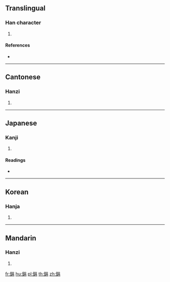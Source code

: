 {{character info/new}}
==Translingual==

===Han character===
{{Han char|rn=167|rad=金|as=07|sn=15|four=86127|canj=CRB}}

# {{defn|Han|sort=金07}}

====References====
* {{Han ref|kx=1307.190|dkj=40463|dj=1809.260|hdz=64208.030|uh=92D7|ud=37591|bh=E86D|bd=59501}}

----

==Cantonese==

===Hanzi===
{{yue-hanzi|jyut=|y=hyun1}}

# {{defn|lang=yue|sort=金07}}

----

==Japanese==

===Kanji===
{{ja-kanji|grade=|rs=金07}}

# {{defn|lang=ja|sort=金07}}

====Readings====
* {{ja-readings|on=[[けん]] (ken), [[げん]] (gen), [[せん]] (sen), [[ぜん]] (zen)|kun=[[こばち]] (kobachi)|nanori=}}

----

==Korean==

===Hanja===
{{ko-hanja|hangeul=현|eumhun=|rv=hyeon|mr=hyŏn|y=hyen}}

# {{defn|lang=ko|sort=金07}}

----

==Mandarin==

===Hanzi===
{{cmn-hanzi|pin=[[xuān]] ([[xuan1]])|wg=hsüan<sup>1</sup>}}

# {{defn|lang=cmn|sort=金07}}

[[fr:鋗]]
[[hu:鋗]]
[[pl:鋗]]
[[th:鋗]]
[[zh:鋗]]